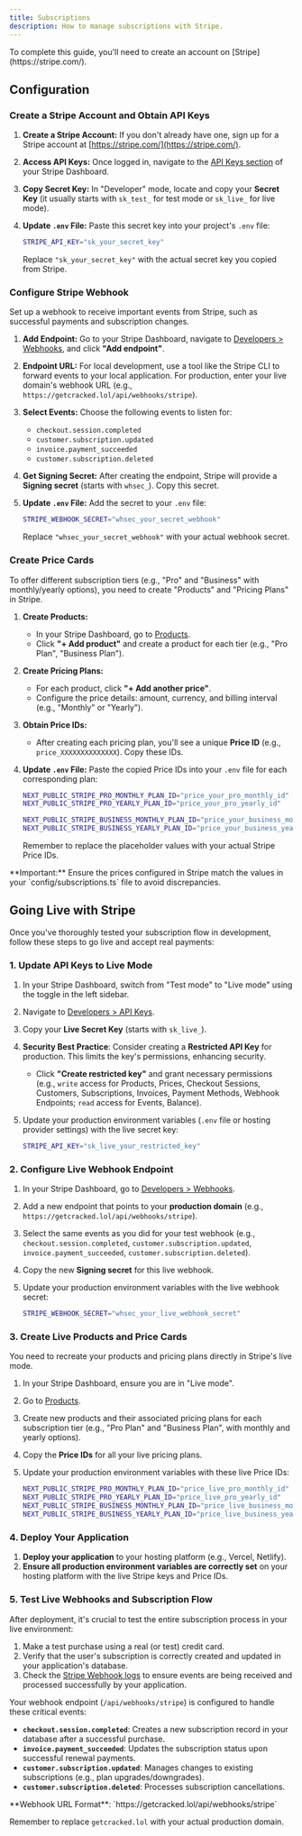 ```yaml
---
title: Subscriptions
description: How to manage subscriptions with Stripe.
---
```


<Callout type="warning" twClass="mt-0">
  To complete this guide, you'll need to create an account on
  [Stripe](https://stripe.com/).
</Callout>

## Configuration

<Steps>

### Create a Stripe Account and Obtain API Keys

1.  **Create a Stripe Account:** If you don't already have one, sign up for a Stripe account at [https://stripe.com/](https://stripe.com/).
2.  **Access API Keys:** Once logged in, navigate to the [API Keys section](https://dashboard.stripe.com/apikeys) of your Stripe Dashboard.
3.  **Copy Secret Key:** In "Developer" mode, locate and copy your **Secret Key** (it usually starts with `sk_test_` for test mode or `sk_live_` for live mode).
4.  **Update `.env` File:** Paste this secret key into your project's `.env` file:

    ```bash
    STRIPE_API_KEY="sk_your_secret_key"
    ```
    Replace `"sk_your_secret_key"` with the actual secret key you copied from Stripe.

### Configure Stripe Webhook

Set up a webhook to receive important events from Stripe, such as successful payments and subscription changes.

1.  **Add Endpoint:** Go to your Stripe Dashboard, navigate to [Developers > Webhooks](https://dashboard.stripe.com/webhooks), and click **"Add endpoint"**.
2.  **Endpoint URL:** For local development, use a tool like the Stripe CLI to forward events to your local application. For production, enter your live domain's webhook URL (e.g., `https://getcracked.lol/api/webhooks/stripe`).
3.  **Select Events:** Choose the following events to listen for:
    *   `checkout.session.completed`
    *   `customer.subscription.updated`
    *   `invoice.payment_succeeded`
    *   `customer.subscription.deleted`
4.  **Get Signing Secret:** After creating the endpoint, Stripe will provide a **Signing secret** (starts with `whsec_`). Copy this secret.
5.  **Update `.env` File:** Add the secret to your `.env` file:

    ```bash
    STRIPE_WEBHOOK_SECRET="whsec_your_secret_webhook"
    ```
    Replace `"whsec_your_secret_webhook"` with your actual webhook secret.

### Create Price Cards

To offer different subscription tiers (e.g., "Pro" and "Business" with monthly/yearly options), you need to create "Products" and "Pricing Plans" in Stripe.

1.  **Create Products:**
    *   In your Stripe Dashboard, go to [Products](https://dashboard.stripe.com/products).
    *   Click **"+ Add product"** and create a product for each tier (e.g., "Pro Plan", "Business Plan").
2.  **Create Pricing Plans:**
    *   For each product, click **"+ Add another price"**.
    *   Configure the price details: amount, currency, and billing interval (e.g., "Monthly" or "Yearly").
3.  **Obtain Price IDs:**
    *   After creating each pricing plan, you'll see a unique **Price ID** (e.g., `price_XXXXXXXXXXXXXX`). Copy these IDs.
4.  **Update `.env` File:** Paste the copied Price IDs into your `.env` file for each corresponding plan:

    ```bash
    NEXT_PUBLIC_STRIPE_PRO_MONTHLY_PLAN_ID="price_your_pro_monthly_id"
    NEXT_PUBLIC_STRIPE_PRO_YEARLY_PLAN_ID="price_your_pro_yearly_id"

    NEXT_PUBLIC_STRIPE_BUSINESS_MONTHLY_PLAN_ID="price_your_business_monthly_id"
    NEXT_PUBLIC_STRIPE_BUSINESS_YEARLY_PLAN_ID="price_your_business_yearly_id"
    ```
    Remember to replace the placeholder values with your actual Stripe Price IDs.

<Callout type="warning">
  **Important:** Ensure the prices configured in Stripe match the values in your `config/subscriptions.ts` file to avoid discrepancies.
</Callout>

## Going Live with Stripe

Once you've thoroughly tested your subscription flow in development, follow these steps to go live and accept real payments:

### 1. Update API Keys to Live Mode

1.  In your Stripe Dashboard, switch from "Test mode" to "Live mode" using the toggle in the left sidebar.
2.  Navigate to [Developers > API Keys](https://dashboard.stripe.com/apikeys).
3.  Copy your **Live Secret Key** (starts with `sk_live_`).
4.  **Security Best Practice**: Consider creating a **Restricted API Key** for production. This limits the key's permissions, enhancing security.
    *   Click **"Create restricted key"** and grant necessary permissions (e.g., `write` access for Products, Prices, Checkout Sessions, Customers, Subscriptions, Invoices, Payment Methods, Webhook Endpoints; `read` access for Events, Balance).
5.  Update your production environment variables (`.env` file or hosting provider settings) with the live secret key:

    ```bash
    STRIPE_API_KEY="sk_live_your_restricted_key"
    ```

### 2. Configure Live Webhook Endpoint

1.  In your Stripe Dashboard, go to [Developers > Webhooks](https://dashboard.stripe.com/webhooks).
2.  Add a new endpoint that points to your **production domain** (e.g., `https://getcracked.lol/api/webhooks/stripe`).
3.  Select the same events as you did for your test webhook (e.g., `checkout.session.completed`, `customer.subscription.updated`, `invoice.payment_succeeded`, `customer.subscription.deleted`).
4.  Copy the new **Signing secret** for this live webhook.
5.  Update your production environment variables with the live webhook secret:

    ```bash
    STRIPE_WEBHOOK_SECRET="whsec_your_live_webhook_secret"
    ```

### 3. Create Live Products and Price Cards

You need to recreate your products and pricing plans directly in Stripe's live mode.

1.  In your Stripe Dashboard, ensure you are in "Live mode".
2.  Go to [Products](https://dashboard.stripe.com/products).
3.  Create new products and their associated pricing plans for each subscription tier (e.g., "Pro Plan" and "Business Plan", with monthly and yearly options).
4.  Copy the **Price IDs** for all your live pricing plans.
5.  Update your production environment variables with these live Price IDs:

    ```bash
    NEXT_PUBLIC_STRIPE_PRO_MONTHLY_PLAN_ID="price_live_pro_monthly_id"
    NEXT_PUBLIC_STRIPE_PRO_YEARLY_PLAN_ID="price_live_pro_yearly_id"
    NEXT_PUBLIC_STRIPE_BUSINESS_MONTHLY_PLAN_ID="price_live_business_monthly_id"
    NEXT_PUBLIC_STRIPE_BUSINESS_YEARLY_PLAN_ID="price_live_business_yearly_id"
    ```

### 4. Deploy Your Application

1.  **Deploy your application** to your hosting platform (e.g., Vercel, Netlify).
2.  **Ensure all production environment variables are correctly set** on your hosting platform with the live Stripe keys and Price IDs.

### 5. Test Live Webhooks and Subscription Flow

After deployment, it's crucial to test the entire subscription process in your live environment:

1.  Make a test purchase using a real (or test) credit card.
2.  Verify that the user's subscription is correctly created and updated in your application's database.
3.  Check the [Stripe Webhook logs](https://dashboard.stripe.com/webhooks/recent) to ensure events are being received and processed successfully by your application.

Your webhook endpoint (`/api/webhooks/stripe`) is configured to handle these critical events:

*   **`checkout.session.completed`**: Creates a new subscription record in your database after a successful purchase.
*   **`invoice.payment_succeeded`**: Updates the subscription status upon successful renewal payments.
*   **`customer.subscription.updated`**: Manages changes to existing subscriptions (e.g., plan upgrades/downgrades).
*   **`customer.subscription.deleted`**: Processes subscription cancellations.

<Callout type="info">
  **Webhook URL Format**: `https://getcracked.lol/api/webhooks/stripe`

  Remember to replace `getcracked.lol` with your actual production domain.
</Callout>

</Steps>
